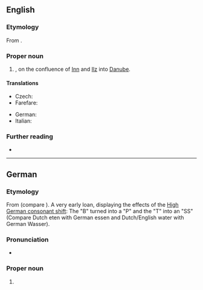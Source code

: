 ==English==

===Etymology===
From {{bor|en|de|Passau}}.

===Proper noun===
{{en-proper noun}}

# {{place|en|city|in southeastern|s/Bavaria|c/Germany}}, on the confluence of [[Inn]] and [[Ilz]] into [[Danube]].

====Translations====
{{trans-top|city}}
* Czech: {{t+|cs|Pasov|m}}
* Farefare: {{t|gur|Pasaʋ}}
{{trans-mid}}
* German: {{t+|de|Passau|n}}
* Italian: {{t|it|Passavia|f}}
{{trans-bottom}}

===Further reading===
* {{pedia|Passau}}

----

==German==
{{wikipedia}}
{{wikipedia|lang=de}}

===Etymology===
{{dercat|de|gmh|goh|gmw-pro|inh=3}} 
From {{der|de|la|[[Castra Batavis|(Castra) Batavis]]}} (compare {{m|la|Batavia}}). A very early loan, displaying the effects of the [[w:High German consonant shift|High German consonant shift]]: The "B" turned into a "P" and the "T" into an "SS" (Compare Dutch eten with German essen and Dutch/English water with German Wasser).

===Pronunciation===
* {{audio|de|De-Passau.ogg|Audio}}

===Proper noun===
{{de-proper noun|toponym}}

# {{place|de|independent city|s/Bavaria|c/Germany|t1=Passau}}